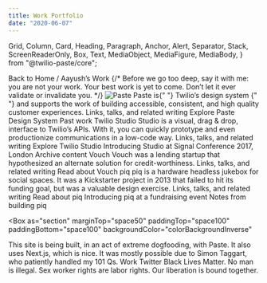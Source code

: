 ```yaml
---
title: Work Portfolio
date: "2020-06-07"
---
```



  Grid,
  Column,
  Card,
  Heading,
  Paragraph,
  Anchor,
  Alert,
  Separator,
  Stack,
  ScreenReaderOnly,
  Box,
  Text,
  MediaObject,
  MediaFigure,
  MediaBody,
} from "@twilio-paste/core";

<Grid gutter="space40">
  <Column span={6} offset={1}>
    <Box>
      <Stack orientation="horizontal" spacing="space30">
        <Link href="/" passHref>
          <Anchor>
            <ScreenReaderOnly>Back to</ScreenReaderOnly> Home
          </Anchor>
        </Link>
        <Text as="span">/</Text>
      </Stack>
    </Box>
    <Heading as="h1" variant="heading10">
      Aayush&rsquo;s Work
    </Heading>
    {/* <Paragraph>Before we go too deep, say it with me: you are not your work. Your best work is yet to come. Don&rsquo;t let it ever validate or invalidate you.</Paragraph> */}
  </Column>
</Grid>

<Box marginTop="space160">
  <Grid gutter="space40">
    <Column span={5} offset={1}>
      <MediaObject as="div">
        <MediaFigure as="div" spacing="space60">
          <Box
            backgroundColor="colorBackgroundDark"
            height="sizeIcon100"
            width="sizeIcon100"
          >
            <img src="/paste/paste.svg" alt="Paste" />
          </Box>
        </MediaFigure>
        <MediaBody as="div">
          <Heading as="h2" variant="heading30">
            Paste is{" "}
            <Box as="span" backgroundColor="colorBackgroundBrandHighlight">
              Twilio&rsquo;s design system
            </Box>{" "}
            and supports the work of building accessible, consistent, and high
            quality customer experiences.
          </Heading>
        </MediaBody>
      </MediaObject>
    </Column>
    <Column span={5}>
      <Heading as="h3" variant="heading60">
        Links, talks, and related writing
      </Heading>
      <Stack orientation="vertical" spacing="space30">
        <Link href="//paste.twilio.design" passHref>
          <Anchor>Explore Paste Design System</Anchor>
        </Link>
      </Stack>
    </Column>
  </Grid>
</Box>

<Box marginTop="space80">
  <Grid>
    <Column span={11} offset={1}>
      <Heading as="h3" variant="heading30">
        Past work
      </Heading>
    </Column>
  </Grid>
</Box>

<Box marginTop="space120">
  <Grid gutter="space10">
    <Column span={3} offset={1}>
      <Heading as="h2" variant="heading50">
        Twilio Studio
      </Heading>
      <Paragraph>
        Studio is a visual, drag &amp; drop, interface to Twilio&rsquo;s APIs.
        With it, you can quickly prototype and even productionize communications
        in a low-code way.
      </Paragraph>
    </Column>
    <Column span={5}>
      <Heading as="h3" variant="heading60">
        Links, talks, and related writing
      </Heading>
      <Stack orientation="vertical" spacing="space30">
        <Link href="//www.twilio.com/studio" passHref>
          <Anchor>Explore Twilio Studio</Anchor>
        </Link>
        <Link href="//youtu.be/VBjVi4mV0Qk" passHref>
          <Anchor>Introducing Studio at Signal Conference 2017, London</Anchor>
        </Link>
      </Stack>
    </Column>
  </Grid>
</Box>

<Box marginTop="space160">
  <Grid>
    <Column span={11} offset={1}>
      <Heading as="h3" variant="heading30">
        Archive content
      </Heading>
    </Column>
  </Grid>
</Box>

<Box marginTop="space120">
  <Grid gutter="space10">
    <Column span={3} offset={1}>
      <Heading as="h2" variant="heading50">
        Vouch
      </Heading>
      <Paragraph>
        Vouch was a lending startup that hypothesized an alternate solution for credit-worthiness.
      </Paragraph>
    </Column>
    <Column span={5}>
      <Heading as="h3" variant="heading60">
        Links, talks, and related writing
      </Heading>
      <Stack orientation="vertical" spacing="space30">
        <Link href="//aayushisin.netlify.app/#vouch" passHref>
          <Anchor>Read about Vouch</Anchor>
        </Link>
      </Stack>
    </Column>
  </Grid>
</Box>

<Box marginTop="space120">
  <Grid gutter="space10">
    <Column span={3} offset={1}>
      <Heading as="h2" variant="heading50">
        piq
      </Heading>
      <Paragraph>
        piq is a hardware headless jukebox for social spaces. It was a
        Kickstarter project in 2013 that failed to hit its funding goal, but was
        a valuable design exercise.
      </Paragraph>
    </Column>
    <Column span={5}>
      <Heading as="h3" variant="heading60">
        Links, talks, and related writing
      </Heading>
      <Stack orientation="vertical" spacing="space30">
        <Link href="//aayushisin.netlify.app/#piq" passHref>
          <Anchor>Read about piq</Anchor>
        </Link>
        <Link href="//youtu.be/eIMHxpT_cjc" passHref>
          <Anchor>Introducing piq at a fundraising event</Anchor>
        </Link>
        <Link href="//medium.com/design-startups/a12142e9ab28" passHref>
          <Anchor>Notes from building piq</Anchor>
        </Link>
      </Stack>
    </Column>
  </Grid>
</Box>

<Box as="section"
  marginTop="space50"
  paddingTop="space100"
  paddingBottom="space100"
  backgroundColor="colorBackgroundInverse"
>
  <Grid gutter="space40">
    <Column span={3} offset={1}>
      <Text
        as="p"
        color="colorTextInverse"
      >
        This site is being built, in an act of extreme dogfooding, with <Link href="//paste.twilio.design/" passHref><Text
        as="a" color="colorTextInverse">Paste</Text></Link>. It also uses <Link href="//nextjs.org/" passHref><Text
        as="a" color="colorTextInverse">Next.js</Text></Link>, which is nice. It was mostly possible due to <Link href="//simontaggart.com/" passHref><Text
        as="a" color="colorTextInverse">Simon Taggart</Text></Link>, who patiently handled my 101 Qs.
      </Text>
    </Column>
    <Column span={2} offset={1}>
      <Box>
        <Stack orientation="vertical" spacing="space30">
          <Link href="/work" passHref> 
            <Text as="a" color="colorTextInverse">Work</Text>
          </Link>
          <Link href="//twitter.com/aayush" passHref> 
            <Text as="a" color="colorTextInverse">Twitter</Text>
          </Link>
        </Stack>
      </Box>
    </Column>
    <Column span={3}>
      <Box>
        <Stack orientation="vertical" spacing="space30">
          <Text as="p" color="colorTextInverse">Black Lives Matter.</Text>
          <Text as="p" color="colorTextInverse">No man is illegal.</Text>
          <Text as="p" color="colorTextInverse">Sex worker rights are labor rights.</Text>
          <Text as="p" color="colorTextInverse">Our liberation is bound together.</Text>
        </Stack>
      </Box>
    </Column>
  </Grid>
</Box>
